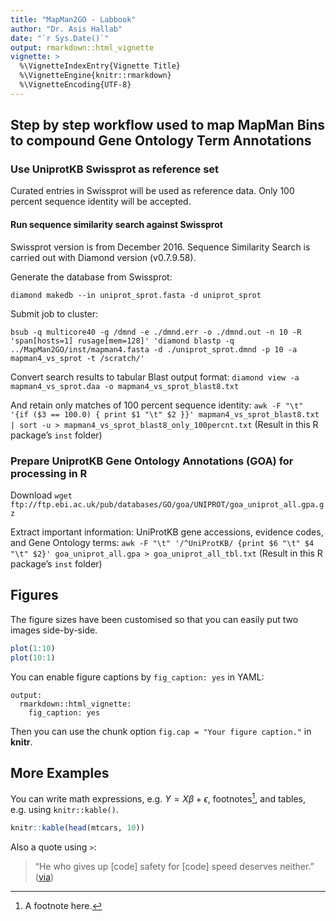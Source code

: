 ```yaml
---
title: "MapMan2GO - Labbook"
author: "Dr. Asis Hallab"
date: "`r Sys.Date()`"
output: rmarkdown::html_vignette
vignette: >
  %\VignetteIndexEntry{Vignette Title}
  %\VignetteEngine{knitr::rmarkdown}
  %\VignetteEncoding{UTF-8}
---
```


## Step by step workflow used to map MapMan Bins to compound Gene Ontology Term Annotations

### Use UniprotKB Swissprot as reference set

Curated entries in Swissprot will be used as reference data. Only 100 percent sequence identity will be accepted. 

#### Run sequence similarity search against Swissprot

Swissprot version is from December 2016. Sequence Similarity Search is carried out with Diamond version (v0.7.9.58).

Generate the database from Swissprot:

`diamond makedb --in uniprot_sprot.fasta -d uniprot_sprot`

Submit job to cluster:

`bsub -q multicore40 -g /dmnd -e ./dmnd.err -o ./dmnd.out -n 10 -R 'span[hosts=1] rusage[mem=128]' 'diamond blastp -q ../MapMan2GO/inst/mapman4.fasta -d ./uniprot_sprot.dmnd -p 10 -a mapman4_vs_sprot -t /scratch/'`

Convert search results to tabular Blast output format: `diamond view -a mapman4_vs_sprot.daa -o mapman4_vs_sprot_blast8.txt`

And retain only matches of 100 percent sequence identity: `awk -F "\t" '{if ($3 == 100.0) { print $1 "\t" $2 }}' mapman4_vs_sprot_blast8.txt | sort -u > mapman4_vs_sprot_blast8_only_100percnt.txt` (Result in this R package's `inst` folder)

### Prepare UniprotKB Gene Ontology Annotations (GOA) for processing in R

Download `wget ftp://ftp.ebi.ac.uk/pub/databases/GO/goa/UNIPROT/goa_uniprot_all.gpa.gz`

Extract important information: UniProtKB gene accessions, evidence codes, and Gene Ontology terms: `awk -F "\t" '/^UniProtKB/ {print $6 "\t" $4 "\t" $2}' goa_uniprot_all.gpa > goa_uniprot_all_tbl.txt` (Result in this R package's `inst` folder)

## Figures

The figure sizes have been customised so that you can easily put two images side-by-side. 

```r
plot(1:10)
plot(10:1)
```

You can enable figure captions by `fig_caption: yes` in YAML:

    output:
      rmarkdown::html_vignette:
        fig_caption: yes

Then you can use the chunk option `fig.cap = "Your figure caption."` in **knitr**.

## More Examples

You can write math expressions, e.g. $Y = X\beta + \epsilon$, footnotes^[A footnote here.], and tables, e.g. using `knitr::kable()`.

```r
knitr::kable(head(mtcars, 10))
```

Also a quote using `>`:

> "He who gives up [code] safety for [code] speed deserves neither."
([via](https://twitter.com/hadleywickham/status/504368538874703872))
